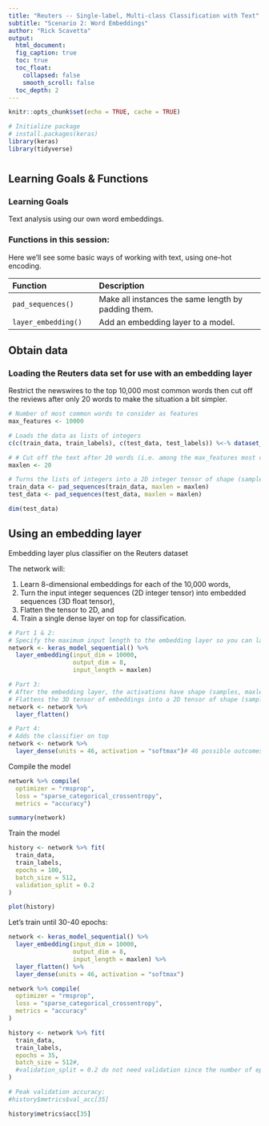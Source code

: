 ```yaml
---
title: "Reuters -- Single-label, Multi-class Classification with Text"
subtitle: "Scenario 2: Word Embeddings"
author: "Rick Scavetta"
output:
  html_document:
  fig_caption: true
  toc: true
  toc_float:
    collapsed: false
    smooth_scroll: false
  toc_depth: 2
---
```


```r
knitr::opts_chunk$set(echo = TRUE, cache = TRUE)

# Initialize package
# install.packages(keras)
library(keras)
library(tidyverse)
```

# {.tabset .tabset-fade .tabset-pills}

## Learning Goals & Functions

### Learning Goals

Text analysis using our own word embeddings.

### Functions in this session:

Here we'll see some basic ways of working with text, using one-hot encoding.

| Function              | Description                               |
|:----------------------|:------------------------------------------|
| `pad_sequences()`    | Make all instances the same length by padding them. |
| `layer_embedding()`    | Add an embedding layer to a model. |

## Obtain data

### Loading the Reuters data set for use with an embedding layer

Restrict the newswires to the top 10,000 most common words then cut off the reviews after only 20 words to make the situation a bit simpler.

```r
# Number of most common words to consider as features
max_features <- 10000

# Loads the data as lists of integers
c(c(train_data, train_labels), c(test_data, test_labels)) %<-% dataset_reuters(num_words = max_features)

# # Cut off the text after 20 words (i.e. among the max_features most common words)
maxlen <- 20

# Turns the lists of integers into a 2D integer tensor of shape (samples, maxlen)
train_data <- pad_sequences(train_data, maxlen = maxlen)
test_data <- pad_sequences(test_data, maxlen = maxlen)
```

```r
dim(test_data)
```

## Using an embedding layer

Embedding layer plus classifier on the Reuters dataset

The network will:

1. Learn 8-dimensional embeddings for each of the 10,000 words, 
2. Turn the input integer sequences (2D integer tensor) into embedded sequences (3D float tensor),
3. Flatten the tensor to 2D, and
4. Train a single dense layer on top for classification.

```r
# Part 1 & 2:
# Specify the maximum input length to the embedding layer so you can later flatten the embedded inputs.
network <- keras_model_sequential() %>%
  layer_embedding(input_dim = 10000, 
                  output_dim = 8,
                  input_length = maxlen)

# Part 3:
# After the embedding layer, the activations have shape (samples, maxlen, 8).
# Flattens the 3D tensor of embeddings into a 2D tensor of shape (samples, maxlen * 8)
network <- network %>% 
  layer_flatten()

# Part 4:
# Adds the classifier on top
network <- network %>%
  layer_dense(units = 46, activation = "softmax")# 46 possible outcomes (the newswires)

```

Compile the model

```r
network %>% compile(
  optimizer = "rmsprop",
  loss = "sparse_categorical_crossentropy",
  metrics = "accuracy")

summary(network)
```

Train the model

```r
history <- network %>% fit(
  train_data, 
  train_labels,
  epochs = 100,
  batch_size = 512,
  validation_split = 0.2
)
```


```r
plot(history)
```

Let's train until 30-40 epochs:

```r

network <- keras_model_sequential() %>%
  layer_embedding(input_dim = 10000, 
                  output_dim = 8,
                  input_length = maxlen) %>% 
  layer_flatten() %>%
  layer_dense(units = 46, activation = "softmax")

network %>% compile(
  optimizer = "rmsprop",
  loss = "sparse_categorical_crossentropy",
  metrics = "accuracy"
)

history <- network %>% fit(
  train_data, 
  train_labels,
  epochs = 35,
  batch_size = 512#,
  #validation_split = 0.2 do not need validation since the number of epochs has alreday been reduced
)
```

```r
# Peak validation accuracy:
#history$metrics$val_acc[35]

history$metrics$acc[35]
```


